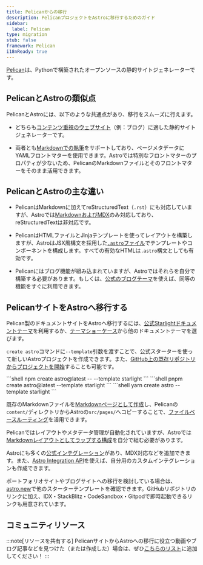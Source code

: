 ```yaml
---
title: Pelicanからの移行
description: PelicanプロジェクトをAstroに移行するためのガイド
sidebar:
  label: Pelican
type: migration
stub: false
framework: Pelican
i18nReady: true
---
```



[Pelican](https://getpelican.com)は、Pythonで構築されたオープンソースの静的サイトジェネレーターです。

## PelicanとAstroの類似点

PelicanとAstroには、以下のような共通点があり、移行をスムーズに行えます。

- どちらも[コンテンツ重視のウェブサイト](/ja/concepts/why-astro/#コンテンツ駆動)（例：ブログ）に適した静的サイトジェネレーターです。

- 両者とも[Markdownでの執筆](/ja/guides/markdown-content/)をサポートしており、ページメタデータにYAMLフロントマターを使用できます。Astroでは特別なフロントマターのプロパティが少ないため、PelicanのMarkdownファイルとそのフロントマターをそのまま活用できます。

## PelicanとAstroの主な違い

- PelicanはMarkdownに加えてreStructuredText（`.rst`）にも対応していますが、Astroでは[MarkdownおよびMDX](/ja/guides/markdown-content/)のみ対応しており、reStructuredTextは非対応です。

- PelicanはHTMLファイルとJinjaテンプレートを使ってレイアウトを構築しますが、AstroはJSX風構文を採用した[`.astro`ファイル](/ja/basics/astro-components/)でテンプレートやコンポーネントを構成します。すべての有効なHTMLは`.astro`構文としても有効です。

- Pelicanにはブログ機能が組み込まれていますが、Astroではそれらを自分で構築する必要があります。もしくは、[公式のブログテーマ](https://github.com/withastro/astro/tree/latest/examples/blog)を使えば、同等の機能をすぐに利用できます。

## PelicanサイトをAstroへ移行する

Pelican製のドキュメントサイトをAstroへ移行するには、[公式Starlightドキュメントテーマ](https://starlight.astro.build)を利用するか、[テーマショーケース](https://astro.build/themes/)から他のドキュメントテーマを選びます。

`create astro`コマンドに`--template`引数を渡すことで、公式スターターを使って新しいAstroプロジェクトを作成できます。また、[GitHub上の既存リポジトリからプロジェクトを開始](/ja/install-and-setup/)することも可能です。

<PackageManagerTabs>
  <Fragment slot="npm">
  ```shell
  npm create astro@latest -- --template starlight
  ```
  </Fragment>
  <Fragment slot="pnpm">
  ```shell
  pnpm create astro@latest --template starlight
  ```
  </Fragment>
  <Fragment slot="yarn">
  ```shell
  yarn create astro --template starlight
  ```
  </Fragment>
</PackageManagerTabs>

既存のMarkdownファイルを[Markdownページとして作成](/ja/guides/markdown-content/)し、Pelicanの`content/`ディレクトリからAstroの`src/pages/`へコピーすることで、[ファイルベースルーティング](/ja/guides/routing/)を活用できます。

Pelicanではレイアウトやメタデータ管理が自動化されていますが、Astroでは[Markdownレイアウトとしてラップする構成](/ja/basics/layouts/#markdownのレイアウト)を自分で組む必要があります。

Astroにも多くの[公式インテグレーション](/ja/guides/integrations-guide/)があり、MDX対応などを追加できます。また、[Astro Integration API](/ja/reference/integrations-reference/)を使えば、自分用のカスタムインテグレーションも作成できます。

ポートフォリオサイトやブログサイトへの移行を検討している場合は、[astro.new](https://astro.new)で他のスターターテンプレートを確認できます。GitHubリポジトリのリンクに加え、IDX・StackBlitz・CodeSandbox・Gitpodで即時起動できるリンクも用意されています。

## コミュニティリソース

:::note[リソースを共有する]
PelicanサイトからAstroへの移行に役立つ動画やブログ記事などを見つけた（または作成した）場合は、ぜひ[こちらのリスト](https://github.com/withastro/docs/edit/main/src/content/docs/ja/guides/migrate-to-astro/from-pelican.mdx)に追加してください！
:::
